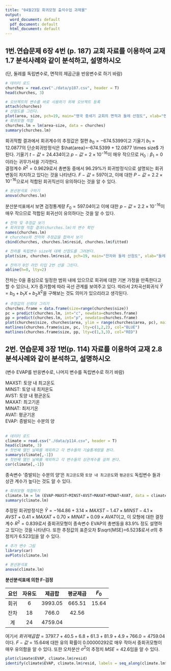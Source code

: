 ```yaml
---
title: "04월23일 회귀모형 출석수업 과제물"
output:
  word_document: default
  pdf_document: default
  html_document: default
---
```


## 1번.연습문제 6장 4번 (p. 187) 교회 자료를 이용하여 교재 1.7 분석사례와 같이 분석하고, 설명하시오
(단, 둘레를 독립변수로, 면적의 제곱근을 반응변수로 하기 바람)

```r
# 데이터 로드
churches = read.csv("./data/p187.csv", header = T)
head(churches, 3)

# 오브젝트의 변수를 바로 사용하기 위해 오브젝트 등록
attach(churches)
# 산점도를 그린다.
plot(area, size, pch=19, main="영국 중세기 교회의 면적과 둘레 산점도", xlab="면적", ylab="둘레")
# 회귀모형 적합
churches.lm = lm(area~size, data = churches)
summary(churches.lm)

```
회귀적합 결과에서 회귀계수의 추정값은 절편 $b_0 = -674.5399$이고 기울기 $b_1=12.0877$의 단순회귀방정식은 $\hat{area}=-674.5399 + 12.0877 \times size$ 가 된다. 기울기 $t-값=24.434$이고 $p-값=2\times10^{-16}$이 매우 작으므로 $H_0:\beta_1=0$이라는 귀무가서을 기각한다.\
결정계수 $R^2=0.9629$로서 총변동 중에서 $96.29$%가 회귀방정식으로 설명되는 회귀변동이 차지하고 있다는 것을 나타낸다. $F-값=597$이고, 이에 대한 $P-값=2.2\times10^{-16}$으로서 적합된 회귀직선이 유의하다는 것을 알 수 있다.\

```r
# 분산분석표 구하기
anova(churches.lm)
```
분산분석표에서 보면 검정통계량 $F_0=597.04$이고 이에 대한 $p-값=2.2\times10^{-16}$이 매우 작으므로 적합된 회귀선이 유의하다는 것을 알 수 있다.
```r
# 잔차 및 추정값 보기
# 회귀모형 적합 결과(churches.lm)의 변수 확인
names(churches.lm)
# churches와 잔차와 추정값을 합쳐서 보기
cbind(churches, churches.lm$resid, churches.lm$fitted)

# 잔차를 독립변수 size에 대해 산점도를 그려본다.
plot(size, churches.lm$resid, pch=19, main="잔차와 둘레 산점도", xlab="둘레", ylab="잔차")

# 잔차가 0인 라인 타입 2번 선을 그린다.
abline(h=0, lty=2)

```
잔차는 0을 중심으로 일정한 범위 내에 있으므로 회귀에 대한 기본 가정을 만족한다고 할 수 있으나, X가 증가함에 따라 곡선 관계를 보여주고 있다. 따라서 2차곡선회귀식 $\hat{Y}=b_0+b_1X+b_2X^2$을 구해보는 것도 의미가 있으리라고 생각된다.
```r
# 추정값의 신뢰대 그리기
churches.frame = data.frame(size=range(churches$size))
pc = predict(churches.lm, int="c", newdata=churches.frame)
pp = predict(churches.lm, int="p", newdata=churches.frame)
plot(churches$size, churches$area, ylim = range(churches$area, pc), main="추정값의 신뢰대", xlab="면적", ylab="둘레")
matlines(churches.frame$size, pc, lty=c(1,2,2), col="BLUE")
matlines(churches.frame$size, pp, lty=c(1,3,3), col="RED")

```

## 2번. 연습문제 3장 1번(p. 114) 자료를 이용하여 교재 2.8 분석사례와 같이 분석하고, 설명하시오
(변수 EVAP를 반응변수로, 나머지 변수를 독립변수로 하기 바람)\

MAXST: 토양 내 최고온도\
MINST: 토양 내 최저온도\
AVST: 토양 내 평균온도\
MAXAT: 최고기온\
MINAT: 최저기온\
AVAT: 평균기온\
EVAP: 증발되는 수분의 양\
\

```r
# 데이터 로드
climate = read.csv("./data/p114.csv", header = T)
head(climate, 3)
# 첫번째 열인 날짜를 제외하고 각 변수들의 기술통계량을 본다.
summary(climate[,-1])
# 첫번째 열인 날짜를 제외하고 각 변수들의 상관계수를 살펴 본다.
cor(climate[,-1])

```
종속변수 '증발되는 수분의 양'은 `최고온도`와 `토양 내 최고온도`와 `평균온도` 독립변수 들과 상관 계수가 높다는 것도 알 수 있다.

```r
# 회귀모형 적합하기
climate.lm = lm (EVAP~MAXST+MINST+AVST+MAXAT+MINAT+AVAT, data = climate)
summary(climate.lm)

```
추정된 회귀방정식은 $\hat{Y}=-164.86+3.14\times MAXST-1.47\times MINST-4.1\times AVST+0.41\times MAXAT+0.70\times MINAT + 0.09\times AVAT$이고, 이 모형에 대한 결정계수 $R^2=0.839$로서 중회귀모형이 종속변수 EVAP의 총변동을 83.9% 정도 설명하고 있다는 것을 나타낸다. 또한 추정값의 표준오차 $\sqrt{MSE}=6.523$로서 $\sigma$의 추정치가 $6.523$임을 알 수 있다.

```r
# 추가 변수 그림
library(car)
avPlots(climate.lm)
```

```r
# 분산분석표
anova(climate.lm)
```

**분산분석표에 의한 F-검정**\

| 요인 | 자유도 | 제곱합 | 평균제곱 | $F_0$ |
| :---: | :---: |  :---: |  :---: | :---: |
| 회귀 | 6 | 3993.05 | 665.51 | 15.64 |
| 잔차 | 18 | 766.0 | 42.56 |   |
| 계 | 24 | 4759.04 |   |   |

여기서 $회귀제곱합=3797.7+40.5+6.8+61.3+81.9+4.9+766.0=4759.04$이다. $F-값=15.64$에 대한 유의 확률이 0.00000292로 매우 작아서 중회귀모형이 매우 유의함을 알 수 있다. 또한 오차분산 $\sigma^2$의 추정치 $MSE=42.6$임을 알 수 있다.
```r
plot(climate$EVAP, climate.lm$resid)
identify(climate$EVAP, climate.lm$resid, labels = seq_along(climate.lm$resid), n=1, plot=TRUE)
```




